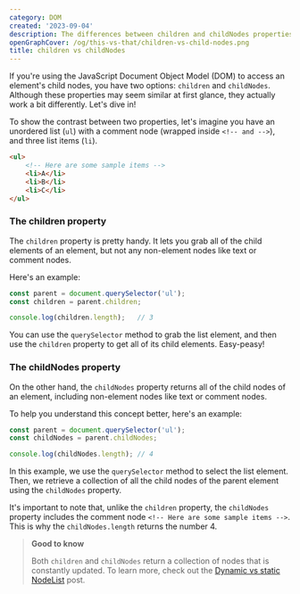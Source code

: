 ```yaml
---
category: DOM
created: '2023-09-04'
description: The differences between children and childNodes properties
openGraphCover: /og/this-vs-that/children-vs-child-nodes.png
title: children vs childNodes
---
```


If you're using the JavaScript Document Object Model (DOM) to access an element's child nodes, you have two options: `children` and `childNodes`. Although these properties may seem similar at first glance, they actually work a bit differently. Let's dive in!

To show the contrast between two properties, let's imagine you have an unordered list (`ul`) with a comment node (wrapped inside `<!-- and -->`), and three list items (`li`).

```html
<ul>
    <!-- Here are some sample items -->
    <li>A</li>
    <li>B</li>
    <li>C</li>
</ul>
```

### The children property

The `children` property is pretty handy. It lets you grab all of the child elements of an element, but not any non-element nodes like text or comment nodes.

Here's an example:

```js
const parent = document.querySelector('ul');
const children = parent.children;

console.log(children.length);   // 3
```

You can use the `querySelector` method to grab the list element, and then use the `children` property to get all of its child elements. Easy-peasy!

### The childNodes property

On the other hand, the `childNodes` property returns all of the child nodes of an element, including non-element nodes like text or comment nodes.

To help you understand this concept better, here's an example:

```js
const parent = document.querySelector('ul');
const childNodes = parent.childNodes;

console.log(childNodes.length); // 4
```

In this example, we use the `querySelector` method to select the list element. Then, we retrieve a collection of all the child nodes of the parent element using the `childNodes` property.

It's important to note that, unlike the `children` property, the `childNodes` property includes the comment node `<!-- Here are some sample items -->`. This is why the `childNodes.length` returns the number 4.

> **Good to know**
>
> Both `children` and `childNodes` return a collection of nodes that is constantly updated. To learn more, check out the [Dynamic vs static NodeList](https://phuoc.ng/collection/this-vs-that/dynamic-vs-static-node-list) post.
